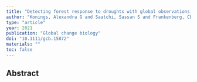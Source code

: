 ```yaml
---
title: "Detecting forest response to droughts with global observations of vegetation water content"
author: "Konings, Alexandra G and Saatchi, Sassan S and Frankenberg, Christian and Keller, Michael and Leshyk, Victor and Anderegg, William RL and Humphrey, Vincent and Matheny, Ashley M and Trugman, Anna and Sack, Lawren and others"
type: "article"
year: 2021
publication: "Global change biology"
doi: "10.1111/gcb.15872"
materials: ""
toc: false
---
```


## Abstract


